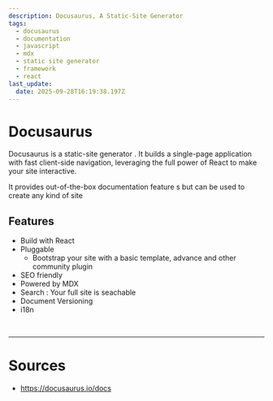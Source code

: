 ```yaml
---
description: Docusaurus, A Static-Site Generator
tags:
  - docusaurus
  - documentation
  - javascript
  - mdx
  - static site generator
  - framework
  - react
last_update:
  date: 2025-09-28T16:19:38.197Z
---
```


# Docusaurus

Docusaurus is a <Color color="var(--secondary-font-color)"> static-site generator </Color>.
It builds a single-page application with fast client-side navigation, <Color color="var(--secondary-font-color)"> leveraging </Color> the full power of <Color color="var(--secondary-font-color)"> React </Color> to make your site interactive.

It provides <Color color="var(--secondary-font-color)"> out-of-the-box documentation feature </Color>s but can be used to create any kind of site

## Features

- Build with React
- Pluggable
  - Bootstrap your site with a basic template, advance and other community plugin
- SEO friendly
- Powered by MDX
- Search : Your full site is seachable
- Document Versioning
- i18n

<br/>

---

# Sources

- https://docusaurus.io/docs